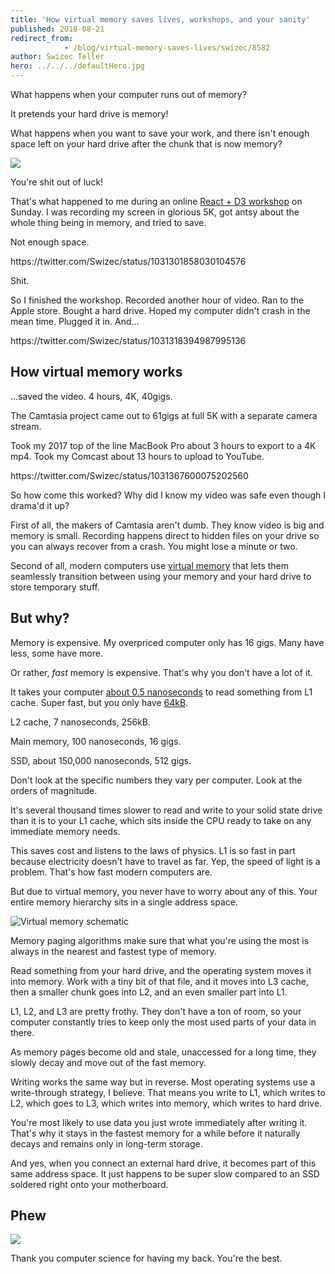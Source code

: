 ```yaml
---
title: 'How virtual memory saves lives, workshops, and your sanity'
published: 2018-08-21
redirect_from: 
            - /blog/virtual-memory-saves-lives/swizec/8582
author: Swizec Teller
hero: ../../../defaultHero.jpg
---
```

What happens when your computer runs out of memory?



It pretends your hard drive is memory!



What happens when you want to save your work, and there isn't enough space left on your hard drive after the chunk that is now memory?



[![](./img/blog-wp-content-uploads-2018-08-CleanShot_2018-08-21_at_00.44.28@2x-1-1024x623.png)](https://gumroad.com/l/pMtnZ)



You're shit out of luck!



That's what happened to me during an online [React + D3 workshop](https://gumroad.com/l/pMtnZ) on Sunday. I was recording my screen in glorious 5K, got antsy about the whole thing being in memory, and tried to save.



Not enough space.



https&#x3A;//twitter.com/Swizec/status/1031301858030104576



Shit.



So I finished the workshop. Recorded another hour of video. Ran to the Apple store. Bought a hard drive. Hoped my computer didn't crash in the mean time. Plugged it in. And…



https&#x3A;//twitter.com/Swizec/status/1031318394987995136



## How virtual memory works



…saved the video. 4 hours, 4K, 40gigs.



The Camtasia project came out to 61gigs at full 5K with a separate camera stream.



Took my 2017 top of the line MacBook Pro about 3 hours to export to a 4K mp4. Took my Comcast about 13 hours to upload to YouTube.



https&#x3A;//twitter.com/Swizec/status/1031367600075202560



So how come this worked? Why did I know my video was safe even though I drama'd it up?



First of all, the makers of Camtasia aren't dumb. They know video is big and memory is small. Recording happens direct to hidden files on your drive so you can always recover from a crash. You might lose a minute or two.



Second of all, modern computers use [virtual memory](https://en.wikipedia.org/wiki/Virtual_memory) that lets them seamlessly transition between using your memory and your hard drive to store temporary stuff.



## But why?



Memory is expensive. My overpriced computer only has 16 gigs. Many have less, some have more.



Or rather, _fast_ memory is expensive. That's why you don't have a lot of it.



It takes your computer [about 0.5 nanoseconds](https://gist.github.com/jboner/2841832) to read something from L1 cache. Super fast, but you only have [64kB](https://www.7-cpu.com/cpu/Haswell.html).



L2 cache, 7 nanoseconds, 256kB.



Main memory, 100 nanoseconds, 16 gigs.



SSD, about 150,000 nanoseconds, 512 gigs.



Don't look at the specific numbers they vary per computer. Look at the orders of magnitude.



It's several thousand times slower to read and write to your solid state drive than it is to your L1 cache, which sits inside the CPU ready to take on any immediate memory needs.



This saves cost and listens to the laws of physics. L1 is so fast in part because electricity doesn't have to travel as far. Yep, the speed of light is a problem. That's how fast modern computers are.



But due to virtual memory, you never have to worry about any of this. Your entire memory hierarchy sits in a single address space.



![Virtual memory schematic](https://upload.wikimedia.org/wikipedia/commons/6/6e/Virtual_memory.svg)



Memory paging algorithms make sure that what you're using the most is always in the nearest and fastest type of memory.



Read something from your hard drive, and the operating system moves it into memory. Work with a tiny bit of that file, and it moves into L3 cache, then a smaller chunk goes into L2, and an even smaller part into L1.



L1, L2, and L3 are pretty frothy. They don't have a ton of room, so your computer constantly tries to keep only the most used parts of your data in there.



As memory pages become old and stale, unaccessed for a long time, they slowly decay and move out of the fast memory.



Writing works the same way but in reverse. Most operating systems use a write-through strategy, I believe. That means you write to L1, which writes to L2, which goes to L3, which writes into memory, which writes to hard drive.



You're most likely to use data you just wrote immediately after writing it. That's why it stays in the fastest memory for a while before it naturally decays and remains only in long-term storage.



And yes, when you connect an external hard drive, it becomes part of this same address space. It just happens to be super slow compared to an SSD soldered right onto your motherboard.



## Phew



![](./img/media-l0MYwsjZt5Mrwyva8-giphy.gif)



Thank you computer science for having my back. You're the best.